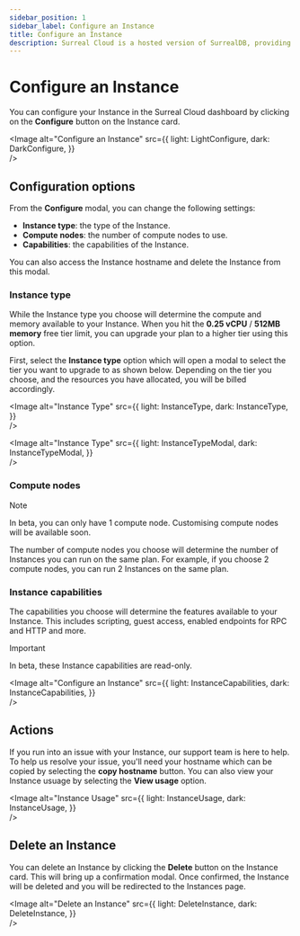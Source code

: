 ```yaml
---
sidebar_position: 1
sidebar_label: Configure an Instance
title: Configure an Instance
description: Surreal Cloud is a hosted version of SurrealDB, providing a fully managed, scalable, and secure database solution. This guide will help you migrate your existing SurrealDB Instance to Surreal Cloud.
---
```




# Configure an Instance

You can configure your Instance in the Surreal Cloud dashboard by clicking on the **Configure** button on the Instance card.

<Image
alt="Configure an Instance"
src={{
	light: LightConfigure,
	dark: DarkConfigure,
	}}  
/>

## Configuration options

From the **Configure** modal, you can change the following settings:

- **Instance type**: the type of the Instance.
- **Compute nodes**: the number of compute nodes to use.
- **Capabilities**: the capabilities of the Instance.

You can also access the Instance hostname and delete the Instance from this modal.

### Instance type

While the Instance type you choose will determine the compute and memory available to your Instance. When you hit the **0.25 vCPU** / **512MB memory** free tier limit, you can upgrade your plan to a higher tier using this option. 

First, select the **Instance type** option which will open a modal to select the tier you want to upgrade to as shown below. Depending on the tier you choose, and the resources you have allocated, you will be billed accordingly.

<Image
alt="Instance Type"
src={{
	light: InstanceType,
	dark: InstanceType,
	}}  
/>

<Image
alt="Instance Type"
src={{
	light: InstanceTypeModal,
	dark: InstanceTypeModal,
	}}  
/>


### Compute nodes

> [!NOTE]
> In beta, you can only have 1 compute node. Customising compute nodes will be available soon.

The number of compute nodes you choose will determine the number of Instances you can run on the same plan. For example, if you choose 2 compute nodes, you can run 2 Instances on the same plan.

### Instance capabilities

The capabilities you choose will determine the features available to your Instance. This includes scripting, guest access, enabled endpoints for RPC and HTTP and more.

> [!IMPORTANT]
> In beta, these Instance capabilities are read-only.

<Image
alt="Configure an Instance"
src={{
	light: InstanceCapabilities,
	dark: InstanceCapabilities,
	}}  
/>

## Actions 

If you run into an issue with your Instance, our support team is here to help. To help us resolve your issue, you'll need your hostname which can be copied by selecting the **copy hostname** button. You can also view your Instance usuage by selecting the **View usage** option.

<Image
alt="Instance Usage"
src={{
	light: InstanceUsage,
	dark: InstanceUsage,
	}}  
/>


## Delete an Instance 

You can delete an Instance by clicking the **Delete** button on the Instance card. This will bring up a confirmation modal. Once confirmed, the Instance will be deleted and you will be redirected to the Instances page.

<Image
alt="Delete an Instance"
src={{
	light: DeleteInstance,
	dark: DeleteInstance,
	}}  
/>